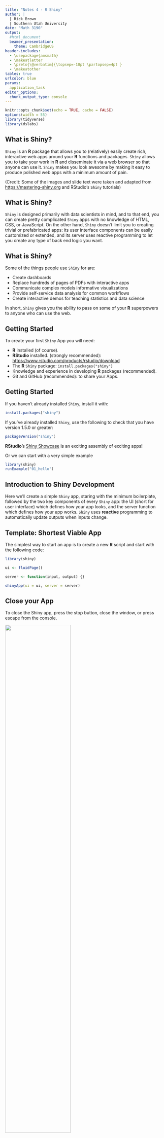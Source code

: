 ```yaml
---
title: "Notes 4 - R Shiny"
author: |
  | Rick Brown
  | Southern Utah University
date: "Math 3190"
output: 
  #html_document
  beamer_presentation:
    theme: CambridgeUS
header-includes:
  - \usepackage{amsmath}
  - \makeatletter
  - \preto{\@verbatim}{\topsep=-10pt \partopsep=4pt }
  - \makeatother
tables: true
urlcolor: blue
params: 
  application_task
editor_options: 
  chunk_output_type: console
---
```


```r
knitr::opts_chunk$set(echo = TRUE, cache = FALSE)
options(width = 55)
library(tidyverse)
library(dslabs)
```

## What is Shiny?

`Shiny` is an **R** package that allows you to (relatively) easily create rich, interactive web apps around your **R** functions and packages. `Shiny` allows you to take your work in **R** and disseminate it via a web browser so that anyone can use it. `Shiny` makes you look awesome by making it easy to produce polished web apps with a minimum amount of pain.

(Credit: Some of the images and slide text were taken and adapted from <https://mastering-shiny.org> and RStudio's `Shiny` tutorials)

## What is Shiny?

`Shiny` is designed primarily with data scientists in mind, and to that end, you can create pretty complicated `Shiny` apps with no knowledge of HTML, CSS, or JavaScript. On the other hand, `Shiny` doesn't limit you to creating trivial or prefabricated apps: its user interface components can be easily customized or extended, and its server uses reactive programming to let you create any type of back end logic you want.

## What is Shiny?

Some of the things people use `Shiny` for are:

-   Create dashboards
-   Replace hundreds of pages of PDFs with interactive apps
-   Communicate complex models informative visualizations
-   Provide self-service data analysis for common workflows
-   Create interactive demos for teaching statistics and data science

In short, `Shiny` gives you the ability to pass on some of your **R** superpowers to anyone who can use the web.

## Getting Started

To create your first `Shiny` App you will need:

-   **R** installed (of course).
-   **RStudio** installed. (strongly recommended): <https://www.rstudio.com/products/rstudio/download>
-   The **R** `Shiny` package: `install.packages("shiny")`
-   Knowledge and experience in developing **R** packages (recommended).
-   Git and GitHub (recommended): to share your Apps.

## Getting Started

If you haven't already installed `Shiny`, install it with:

```r
install.packages("shiny")
```

If you've already installed `Shiny`, use the following to check that you have version 1.5.0 or greater:

```r
packageVersion("shiny") 
```

\vspace{.2in}

**RStudio**'s [Shiny Showcase](https://shiny.posit.co/r/gallery/) is an exciting assembly of exciting apps!

Or we can start with a very simple example

```r
library(shiny)
runExample("01_hello")
```


## Introduction to Shiny Development

Here we'll create a simple `Shiny` app, staring with the minimum boilerplate, followed by the two key components of every `Shiny` app: the UI (short for user interface) which defines how your app looks, and the server function which defines how your app works. `Shiny` uses **reactive** programming to automatically update outputs when inputs change.

## Template: Shortest Viable App

The simplest way to start an app is to create a new **R** script and start with the following code:

```r
library(shiny)

ui <- fluidPage()

server <- function(input, output) {}

shinyApp(ui = ui, server = server)
```

## Close your App

To close the Shiny app, press the stop button, close the window, or press escape from the console. 

\center

![](shinyfigs/shiny_off.png){width=65%}

## Inputs and Outputs

\center

![](shinyfigs/shiny_in_out.png)

## Inputs and outputs

\center

![](shinyfigs/shiny_in_out_1.png)

## Adding Elements to the UI

Add elements to your app as arguments to fluidPage()

```r
library(shiny)

ui <- fluidPage(
    # Input() functions,
    # Output() functions
    )

server <- function(input, output) {}

shinyApp(ui = ui, server = server)
```

\vspace{-.05in}
Take note that the `ui` (or `fluidPage()` function in this case) is what controls what the app looks like and takes inputs from the user. The `server` function controls what the app is doing. `fluidPage()` is not the only function that can be used for the UI, but it is a good place to start.

## Adding Elements to the UI

Add elements to your app as arguments to `fluidPage()`

```r
library(shiny)

ui <- fluidPage(
  "Hello World!"
  )

server <- function(input, output) {}

shinyApp(ui = ui, server = server)
```

## Input Functions

Create an input with a function that ends in **Input()**. 

```r
sliderInput(inputId = "num", 
            label = "Choose a number", 
            value = 25, min = 1, max = 100)
```

<!-- Here is the actual HTML code for this slider: \footnotesize -->

<!-- ```{html inputsHTML,eval=F,echo=T} -->
<!-- <div class="form-group shiny-input-container"> -->
<!--   <label class="control-label" for="num">Choose a number</label> -->
<!--   <input class="js-range-slider" id="num" data-min="1" data-max="100" -->
<!--   data-from="25" data-step="1" data-grid="true" data-grid-num="9.9" -->
<!--   data-grid-snap="false" data-prettify-separator="," data-keyboard="true" -->
<!--   data-keyboard-step="1.01010101010101"/> -->
<!-- </div> -->
<!-- ``` -->

\center
![](shinyfigs/shiny_buttons_syntax.png){width=75%}

## Input Functions in an App

```r
library(shiny)

ui <- fluidPage(
  sliderInput(inputId = "num",
    label = "Choose a number",
    value = 25, min = 1, max = 100)
  )

server <- function(input, output) {}

shinyApp(server = server, ui = ui)
```

The ID of in the `Input()` function, `inputId` in this case, creates an attribute of `input` that can be used in the `server` function inside of a `render()` function.

## Server inputs

You can access inputs from the UI using **input\$** \center ![](shinyfigs/shiny_server_inputs1.png)

## 

\center

![](shinyfigs/shiny_server_inputs2.png) \## Server outputs You can save your outputs to return to the UI using **output\$** \center ![](shinyfigs/shiny_server_output1.png)


## Render Functions in an App

A `render...()` function (that is, a function that begins with the word "render") is used in the `server` function to create an attribute of `output`. 

You can save your outputs to return to the UI using **output\$** and build objects to display with a function whose name begins with `render`.

\center ![](shinyfigs/shiny_render1.png){width=60%}

## Render Functions in an App

```r
ui <- fluidPage(
  sliderInput(inputId = "num",
    label = "Choose a number",
    value = 25, min = 1, max = 100)
  )

server <- function(input, output) {
  output$hist <- renderPlot({
    hist(rnorm(input$num))
    })
}

shinyApp(server = server, ui = ui)
```



## Output Functions in an App

Now that an attribute of `output` has been created, we need a `...Output()` function (a function that ends with the word "Output") inside `fluidPage()` in the `ui`. The name of the output attribute created in the `server` function must go in quotes.\vspace{-.05in}

```r
ui <- fluidPage(
  sliderInput(inputId = "num",
    label = "Choose a number",
    value = 25, min = 1, max = 100), # Comma! 
  plotOutput("hist")
  )
server <- function(input, output) {
  output$hist <- renderPlot({
    hist(rnorm(input$num))
    })
}
shinyApp(server = server, ui = ui)
```

## Shiny App

![](shinyfigs/hist_app.png)


## Output Functions in an App

We can also make the graph look nicer with ggplot. 

\small
```r
library(tidyverse)
ui <- fluidPage(
  sliderInput(inputId = "num",
    label = "Choose a number",
    value = 25, min = 1, max = 100), # Comma! 
    plotOutput("hist")
  )
server <- function(input, output) {
  output$hist <- renderPlot({
    DF <- data.frame(x = rnorm(input$num))
    ggplot(DF, aes(x = x)) + 
      geom_histogram(color = "black", fill = "lightblue",
                     bins = 15)
    })
}
shinyApp(server = server, ui = ui)
```

## Shiny App

![](shinyfigs/hist_app_gg.png)

## Shiny Buttons (Inputs)

\center

![](shinyfigs/shiny_buttons.png)


## Shiny Renders

\center

![](shinyfigs/shiny_render2.png)

## Shiny Outputs

\center

![](shinyfigs/shiny_output.png)


## Interactive Plots with `plotly`

A package that pairs very nicely with Shiny is the `plotly` package. This package allows us to create interactive plots with hover features. Some esspecially nice functions in `plotly` are:

* `ggplotly()`: This takes a ggplot object and coverts it to a plotly object to make it interactive. 
* `renderPlotly()`: This can be put in the `server` function to render an interactive plot that can be saved to an output. 
* `plotlyOutput()`: This can be put in the `fluidPage()` function to generate an interactive plot in the Shiny app.


## Interactive Plots with `plotly`

Taking the plot from the last output and making it interactive:

\footnotesize
```r
library(shiny); library(tidyverse); library(plotly)
ui <- fluidPage(
  sliderInput(inputId = "num",
    label = "Choose a number",
    value = 25, min = 1, max = 100), # Comma! 
    plotlyOutput("hist") # Note: changed from plotOutput to plotlyOutput
  )
server <- function(input, output) {
  output$hist <- renderPlotly({ # Note: changed to renderPlotly
    DF <- data.frame(x = rnorm(input$num))
    p <- ggplot(DF, aes(x = x)) + # Save object as p
      geom_histogram(color = "black", fill = "lightblue",
                     bins = 15)
    ggplotly(p) # Make the ggplot interactive
    })
}
shinyApp(server = server, ui = ui)
```


## Shiny Recap

\vspace{-.2in}

\center

![](shinyfigs/shiny_recap1.png)

## Server Recap

\vspace{-.2in}

\center

![](shinyfigs/shiny_server_recap.png)


## Building the Server

There are 2 basic rules for your **fluidPage()** function:

1. Save input values with one of the Shiny buttons. Most of these functions end with `Input()` or `Button()`. 
2. Use a function that ends with `output()` in `fluidPage()` to display objects built with a render...()** function in the server. 

There are 3 basic rules for your **server** function:

1. Save objects to display as `output$`.
2. Build objects to display with `render...()`.
3. Access input values with `input$`.




## Reactivity 

Shiny is built on reavtive objects. The term **reactivity** refers to the idea that the inputs and outputs are connected to each other: when you change and input, you change all outputs that require the input.

If we ever want to do anything with the input out of a `render...()` function, we need to use the `reactive()` function around it. Then, to use any variable defined with a `reactive()` function, we need to call it with parentheses. This is most common if you want to use that object in multiple `render...()` functions. 

## Reactivity 

\scriptsize
```r
ui <- fluidPage(
  sliderInput(inputId = "num", label = "Choose a number",
    value = 25, min = 1, max = 100), # Comma! 
  plotOutput("hist"), 
  plotOutput("box")
  )
server <- function(input, output) {
  rand_DF <- reactive(data.frame(x = rnorm(input$num)))
  # rand_values <- input$num |> rnorm() |> reactive()
  output$hist <- renderPlot({
    ggplot(rand_DF(), aes(x = x)) + 
      geom_histogram(color = "black", fill = "lightblue", bins = 15) +
      geom_vline(xintercept = median(rand_DF()$x), linewidth = 1) +
      coord_cartesian(xlim = c(-3, 3))
    })
  output$box <- renderPlot({
    ggplot(rand_DF(), aes(x = x)) + 
      geom_boxplot(color = "black", fill = "lightblue") +
      coord_cartesian(xlim = c(-3, 3))
    })
}
shinyApp(server = server, ui = ui)
```

## Without Reactivity 

\scriptsize
```r
ui <- fluidPage(
  sliderInput(inputId = "num", label = "Choose a number",
    value = 25, min = 1, max = 100), # Comma! 
  plotOutput("hist"),
  plotOutput("box")
  )
server <- function(input, output) {
  output$hist <- renderPlot({
    rand_DF <- data.frame(x = rnorm(input$num))
    ggplot(rand_DF, aes(x = x)) + 
      geom_histogram(color = "black", fill = "lightblue", bins = 15) +
      geom_vline(xintercept = median(rand_DF$x), linewidth = 1) +
      coord_cartesian(xlim = c(-3, 3))
    })
  output$box <- renderPlot({
    rand_DF <- data.frame(x = rnorm(input$num))
    ggplot(rand_DF, aes(x = x)) + 
      geom_boxplot(color = "black", fill = "lightblue") + 
      coord_cartesian(xlim = c(-3, 3))
    })
} # In this case, different values are plotted in each plot!
shinyApp(server = server, ui = ui)
```





## Multi-file apps:

When these Shiny apps get larger, it is common practice to create two files: a **ui.R** file and a **server.R** file.

\footnotesize
```r
#ui.R
library(shiny)
ui <- fluidPage(
  sliderInput(inputId = "num",
    label = "Choose a number",
    value = 25, min = 1, max = 100), 
  plotOutput("hist")
  )
```


\footnotesize
```r
#server.R
library(shiny)
server <- function(input, output){
  output$hist <- renderPlot({
    hist(rnorm(input$num))
    })
  }
```

## Multi-file apps:

And then finally the program file, **app.R**:

```r
#app.R
library(shiny)

source("ui.R")
source("server.R")

shinyApp(server = server, ui = ui)
```



## Shiny Example

```r
library(shiny)
ui <- fluidPage(
  shinyjs::useShinyjs(),
  textInput("cor_guess", "Guess the correlation!"),
  actionButton(
    inputId = "submit_guess",
    label = "Submit Guess"
  ),
  plotOutput("graph"),
  textOutput("message"),
  actionButton("reset_input", "Press to Play Again!")
)

server <- function(input, output, session) {
    guess <- reactive(as.numeric(input$cor_guess))
    num_rand <- reactive(rchisq(input$num, 10))
    x <- rnorm(100, rnorm(1, 100, 50), rchisq(1, 10, 5))
    y <- sign(runif(1, -1, 1))*x + rnorm(100, 0, 10)
    DF = data.frame(x, y)
    true_cor <- cor(x, y)
    
    output$graph <- renderPlot({
      ggplot(DF, aes(x, y)) +
        geom_point(size = 3)
    }#, width=5*96, height=2*96, res=96
    )
    
    observeEvent(
      eventExpr = input[["submit_guess"]],
      handlerExpr = {
        output$message <- renderText(
          paste0("Your guess was ",guess(),".\n\n
             The true value was ", round(true_cor,3),".\n
             That is a difference of ", abs(guess() - round(true_cor,3))
                 ,".")
        )
      }
    )
    
    observeEvent(input$reset_input, {
      #shinyjs::reset()
      session$reload() # Works, but won't store guesses.
    })
}

shinyApp(ui = ui, server = server)
```


## Hosting Shiny Apps

You can put your Shiny app in a GitHub repository and then run it (or have someone else run it) by using the `runGitHub()` function in the `shiny` library. The syntax is either of the following:

```r
runGitHub("repository_name", "username")
runGitHub("username/repository_name")
```


By default, this will only work if your entire app is in a file called `app.R` with `shinyApp(ui = ui, server = server)` as the last line or if your app is split up into two files: `ui.R` and `server.R`. 

If the Shiny app is in a different directory in your repository, you can specify what folder it is in by using the `subdir` option in the `runGitHub()` function:
```r
runGitHub("repository_name", "username", 
          subdir = "path/to/shiny/app/in/repo")
```

## Building Apps in **R** Packages

We can also add a Shiny app to any **R** package we create. In the package directory, create an `inst/shiny/app_name` directory and place either the `app.R` file or the `ui.R` and `server.R` files in there. Once this is done, be sure to add "shiny" to the "Depends:" section of your `DESCRIPTION` file.

Then, in the package `R/` folder, add a function that calls the Shiny app. A template for this is on the next slide.  

Also:

* Write the package functions first!
  - You can use any functions defined in your package in your shiny app.
* `Shiny` app should call functions, provide inputs, display results, etc.

<!-- Also, see examples from Dr. Johnson's research, e.g.: <https://github.com/compbiomed/animalcules> -->

<!-- Tutorial: <https://deanattali.com/2015/04/21/r-package-shiny-app/> -->

You can check out the mypackage repo in my GitHub page for an example.

## Building Apps in **R** Packages:

\scriptsize
```r
#' Shiny App Name
#' 
#' App description
#' 
#' @export

# Change the name of the function to be relevant.
# It is convention to begin the name of this function with "run"
runShinyApp <- function() {  
  appDir <- system.file("shiny", "app_name", package = "package_name")
  if (appDir == "") {
    stop("Could not find example directory. Try re-installing `package_name`.", 
         call. = FALSE)
  }
  
  shiny::runApp(appDir, display.mode = "normal")
}
```


## shinylive

It is also possible to run Shiny completely in a browser using WebR and shinylive. In fact, you can host Shiny apps on github. This is a beyond the scope of our class, but here are some links to some tutorials:

1. <https://github.com/posit-dev/r-shinylive>
2. <https://medium.com/@rami.krispin/deploy-shiny-app-on-github-pages-b4cbd433bdc>
3. <https://hypebright.nl/index.php/en/2023/10/02/run-a-shiny-app-in-the-browser-with-shinylive-for-r/>

An example of this is given at this link:
<https://rbrown53.github.io/ShinyCorrelation/>



## Session info

\tiny

```r
sessionInfo()
```
